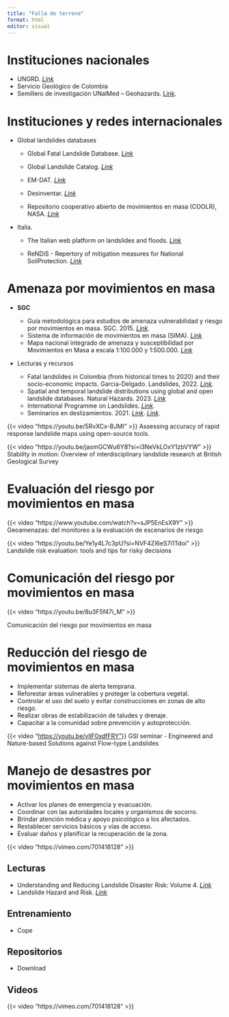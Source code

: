 ```yaml
---
title: "Falla de terreno"
format: html
editor: visual
---
```


# Instituciones nacionales

-   UNGRD. [*Link*](https://portal.gestiondelriesgo.gov.co/)
-   Servicio Geológico de Colombia
-   Semillero de investigación UNalMed – Geohazards. [Link](https://geohazards.com.co/).

# Instituciones y redes internacionales

-   Global landslides databases
    -   Global Fatal Landslide Database. [*Link*](https://www.un-spider.org/links-and-resources/data-sources/global-fatal-landslide-database-gfld-university-sheffield)

    -   Global Landslide Catalog. [*Link*](https://www.un-spider.org/links-and-resources/data-sources/global-landslide-catalog-glc-nasa)

    -   EM-DAT. [*Link*](https://www.emdat.be/)

    -   Desinventar. [*Link*](https://www.desinventar.net/)

    -   Repositorio cooperativo abierto de movimientos en masa (COOLR), NASA. [*Link*](https://gpm.nasa.gov/landslides/index.html)

<!-- -->

-   Italia.

    -   The Italian web platform on landslides and floods. [*Link*](https://idrogeo.isprambiente.it/app/)

    -   ReNDiS - Repertory of mitigation measures for National SoilProtection. [*Link*](https://www.isprambiente.gov.it/en/projects/soil-and-territory/Rendis)

# Amenaza por movimientos en masa

-   **SGC**

    -   Guía metodológica para estudios de amenaza vulnerabilidad y riesgo por movimientos en masa. SGC. 2015. [*Link*](https://repositorio.gestiondelriesgo.gov.co/handle/20.500.11762/19776).
    -   Sistema de información de movimientos en masa (SIMA). [*Link*](https://simma.sgc.gov.co/#/public/results/)
    -   Mapa nacional integrado de amenaza y susceptibilidad por Movimientos en Masa a escala 1:100.000 y 1:500.000. [*Link*](https://www2.sgc.gov.co/sgc/mapas/Paginas/Imagenes-de-amenazas-.aspx)

-   Lecturas y recursos

    -   Fatal landslides in Colombia (from historical times to 2020) and their socio-economic impacts. Garcia-Delgado. Landslides, 2022. [*Link*](https://link.springer.com/article/10.1007/s10346-022-01870-2).
    -   Spatial and temporal landslide distributions using global and open landslide databases. Natural Hazards. 2023. [*Link*](https://link.springer.com/article/10.1007/s11069-023-05848-8)
    -   International Programme on Landslides. [*Link*](https://www.landslides.org/ipl-info/).
    -   Seminarios en deslizamientos. 2021. [*Link*](https://www.seminarioriesgosdeslizamientos.com/). [*Link*](https://www.seminarioriesgosdeslizamientos.com/blank).

::: {layout-ncol="2"}
{{< video "https://youtu.be/5RvXCx-BJMI" >}} Assessing accuracy of rapid response landslide maps using open-source tools.

{{< video "https://youtu.be/jasmGCWu6Y8?si=i3NeVkLOxY1zbVYW" >}} Stability in motion: Overview of interdisciplinary landslide research at British Geological Survey
:::

# Evaluación del riesgo por movimientos en masa

::: {layout-ncol="2"}
{{< video "https://www.youtube.com/watch?v=sJP5EnEsX9Y" >}} Geoamenazas: del monitoreo a la evaluación de escenarios de riesgo

{{< video "https://youtu.be/Ye1y4L7c3pU?si=NVF4Zl6eS7i1Tdoi" >}} Landslide risk evaluation: tools and tips for risky decisions
:::

# Comunicación del riesgo por movimientos en masa

::: {layout-ncol="2"}
{{< video "https://youtu.be/8u3F5f47i_M" >}}

Comunicación del riesgo por movimientos en masa
:::

# Reducción del riesgo de movimientos en masa

-   Implementar sistemas de alerta temprana.
-   Reforestar áreas vulnerables y proteger la cobertura vegetal.
-   Controlar el uso del suelo y evitar construcciones en zonas de alto riesgo.
-   Realizar obras de estabilización de taludes y drenaje.
-   Capacitar a la comunidad sobre prevención y autoprotección.

::: {layout-ncol="2"}
{{\< video "[https://youtu.be/yllF0xdfFRY"](https://youtu.be/yllF0xdfFRY%22)}} GSI seminar - Engineered and Nature-based Solutions against Flow-type Landslides
:::

# Manejo de desastres por movimientos en masa

-   Activar los planes de emergencia y evacuación.
-   Coordinar con las autoridades locales y organismos de socorro.
-   Brindar atención médica y apoyo psicológico a los afectados.
-   Restablecer servicios básicos y vías de acceso.
-   Evaluar daños y planificar la recuperación de la zona.

::: {layout-ncol="2"}
{{< video "https://vimeo.com/701418128" >}}
:::

## Lecturas

-   Understanding and Reducing Landslide Disaster Risk: Volume 4. [*Link*](https://books.google.com.co/books?id=2pwQEAAAQBAJ)
-   Landslide Hazard and Risk. [*Link*](https://books.google.com.co/books?id=UFQk0I4EUiwC&pg=PA136&dq=risk+Van+Westen&hl=es&newbks=1&newbks_redir=0&sa=X&ved=2ahUKEwiK3cWd0qaOAxXaQzABHaHyAKkQ6AF6BAgGEAM)

## **Entrenamiento**

-   Cope

## Repositorios

-   Download

## Videos

::: {layout-ncol="2"}
{{< video "https://vimeo.com/701418128" >}}
:::